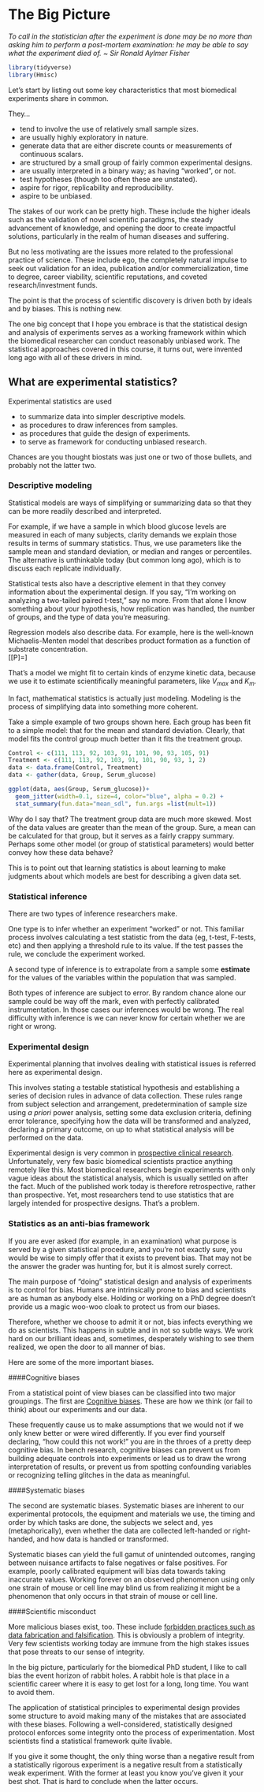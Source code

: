 # The Big Picture {#bigpic}

*To call in the statistician after the experiment is done may be no more than asking him to perform a post-mortem examination: he may be able to say what the experiment died of. ~ Sir Ronald Aylmer Fisher*
```r
library(tidyverse)
library(Hmisc)
```

Let's start by listing out some key characteristics that most biomedical experiments share in common.

They...

* tend to involve the use of relatively small sample sizes. 
*	are usually highly exploratory in nature. 
*	generate data that are either discrete counts or measurements of continuous scalars.
* are structured by a small group of fairly common experimental designs.
* are usually interpreted in a binary way; as having “worked”, or not.
* test hypotheses (though too often these are unstated).
* aspire for rigor, replicability and reproducibility.
* aspire to be unbiased.

The stakes of our work can be pretty high. These include the higher ideals such as the validation of novel scientific paradigms, the steady advancement of knowledge, and opening the door to create impactful solutions, particularly in the realm of human diseases and suffering. 

But no less motivating are the issues more related to the professional practice of science. These include ego, the completely natural impulse to seek out validation for an idea, publication and/or commercialization, time to degree, career viability, scientific reputations, and coveted research/investment funds. 

The point is that the process of scientific discovery is driven both by ideals and by biases. This is nothing new. 

The one big concept that I hope you embrace is that the statistical design and analysis of experiments serves as a working framework within which the biomedical researcher can conduct reasonably unbiased work. The statistical approaches covered in this course, it turns out, were invented long ago with all of these drivers in mind. 

## What are experimental statistics?

Experimental statistics are used 

* to summarize data into simpler descriptive models.
* as procedures to draw inferences from samples. 
* as procedures that guide the design of experiments.
* to serve as framework for conducting unbiased research.

Chances are you thought biostats was just one or two of those bullets, and probably not the latter two.

### Descriptive modeling

Statistical models are ways of simplifying or summarizing data so that they can be more readily described and interpreted. 

For example, if we have a sample in which blood glucose levels are measured in each of many subjects, clarity demands we explain those results in terms of summary statistics. Thus, we use parameters like the sample mean and standard deviation, or median and ranges or percentiles. The alternative is unthinkable today (but common long ago), which is to discuss each replicate individually.

Statistical tests also have a descriptive element in that they convey information about the experimental design. If you say, "I'm working on analyzing a two-tailed paired t-test," say no more. From that alone I know something about your hypothesis, how replication was handled, the number of groups, and the type of data you're measuring. 

Regression models also describe data. For example, here is the well-known Michaelis-Menten model that describes product formation as a function of substrate concentration.  
\[[P]=\frac{[S][Vmax]}{[S]+Km}\]

That's a model we might fit to certain kinds of enzyme kinetic data, because we use it to estimate scientifically meaningful parameters, like $V_{max}$ and $K_m$. 

In fact, mathematical statistics is actually just modeling. Modeling is the process of simplifying data into something more coherent. 

Take a simple example of two groups shown here. Each group has been fit to a simple model: that for the mean and standard deviation. Clearly, that model fits the control group much better than it fits the treatment group. 

```r

Control <- c(111, 113, 92, 103, 91, 101, 90, 93, 105, 91)
Treatment <- c(111, 113, 92, 103, 91, 101, 90, 93, 1, 2)
data <- data.frame(Control, Treatment)
data <- gather(data, Group, Serum_glucose)

ggplot(data, aes(Group, Serum_glucose))+
  geom_jitter(width=0.1, size=4, color="blue", alpha = 0.2) +
  stat_summary(fun.data="mean_sdl", fun.args =list(mult=1))

```

Why do I say that? The treatment group data are much more skewed. Most of the data values are greater than the mean of the group. Sure, a mean can be calculated for that group, but it serves as a fairly crappy summary. Perhaps some other model (or group of statistical parameters) would better convey how these data behave?

This is to point out that learning statistics is about learning to make judgments about which models are best for describing a given data set.

### Statistical inference

There are two types of inference researchers make. 

One type is to infer whether an experiment “worked” or not. This familiar process involves calculating a test statistic from the data (eg, t-test, F-tests, etc) and then applying a threshold rule to its value. If the test passes the rule, we conclude the experiment worked. 

A second type of inference is to extrapolate from a sample some **estimate** for the values of the variables within the population that was sampled. 

Both types of inference are subject to error. By random chance alone our sample could be way off the mark, even with perfectly calibrated instrumentation. In those cases our inferences would be wrong. The real difficulty with inference is we can never know for certain whether we are right or wrong. 

### Experimental design

Experimental planning that involves dealing with statistical issues is referred here as experimental design.

This involves stating a testable statistical hypothesis and establishing a series of decision rules in advance of data collection. These rules range from subject selection and arrangement, predetermination of sample size using *a priori* power analysis, setting some data exclusion criteria, defining error tolerance, specifying how the data will be transformed and analyzed, declaring a primary outcome, on up to what statistical analysis will be performed on the data.

Experimental design is very common in [prospective clinical research](https://clinicaltrials.gov/ct2/home). Unfortunately, very few basic biomedical scientists practice anything remotely like this. Most biomedical researchers begin experiments with only vague ideas about the statistical analysis, which is usually settled on after the fact. Much of the published work today is therefore retrospective, rather than prospective. Yet, most researchers tend to use statistics that are largely intended for prospective designs. That's a problem. 

### Statistics as an anti-bias framework

If you are ever asked (for example, in an examination) what purpose is served by a given statistical procedure, and you’re not exactly sure, you would be wise to simply offer that it exists to prevent bias. That may not be the answer the grader was hunting for, but it is almost surely correct.

The main purpose of “doing” statistical design and analysis of experiments is to control for bias. Humans are intrinsically prone to bias and scientists are as human as anybody else. Holding or working on a PhD degree doesn't provide us a magic woo-woo cloak to protect us from our biases. 

Therefore, whether we choose to admit it or not, bias infects everything we do as scientists. This happens in subtle and in not so subtle ways. We work hard on our brilliant ideas and, sometimes, desperately wishing to see them realized, we open the door to all manner of bias.

Here are some of the more important biases.

####Cognitive biases

From a statistical point of view biases can be classified into two major groupings. The first are [Cognitive biases](https://en.wikipedia.org/wiki/List_of_cognitive_biases). These are how we think (or fail to think) about our experiments and our data. 

These frequently cause us to make assumptions that we would not if we only knew better or were wired differently. If you ever find yourself declaring, "how could this not work!" you are in the throes of a pretty deep cognitive bias.  In bench research, cognitive biases can prevent us from building adequate controls into experiments or lead us to draw the wrong interpretation of results, or prevent us from spotting confounding variables or recognizing telling glitches in the data as meaningful.

####Systematic biases

The second are systematic biases. Systematic biases are inherent to our experimental protocols, the equipment and materials we use, the timing and order by which tasks are done, the subjects we select and, yes (metaphorically), even whether the data are collected left-handed or right-handed, and how data is handled or transformed. 

Systematic biases can yield the full gamut of unintended outcomes, ranging between nuisance artifacts to false negatives or false positives. For example, poorly calibrated equipment will bias data towards taking inaccurate values. Working forever on an observed phenomenon using only one strain of mouse or cell line may blind us from realizing it might be a phenomenon that only occurs in that strain of mouse or cell line.

####Scientific misconduct

More malicious biases exist, too. These include [forbidden practices such as data fabrication and falsification](https://grants.nih.gov/policy/research_integrity/index.htm). This is obviously a problem of integrity. Very few scientists working today are immune from the high stakes issues that pose threats to our sense of integrity. 

In the big picture, particularly for the biomedical PhD student, I like to call bias the event horizon of rabbit holes. A rabbit hole is that place in a scientific career where it is easy to get lost for a long, long time. You want to avoid them.

The application of statistical principles to experimental design provides some structure to avoid making many of the mistakes that are associated with these biases. Following a well-considered, statistically designed protocol enforces some integrity onto the process of experimentation. Most scientists find a statistical framework quite livable. 

If you give it some thought, the only thing worse than a negative result from a statistically rigorous experiment is a negative result from a statistically weak experiment. With the former at least you know you've given it your best shot. That is hard to conclude when the latter occurs.



